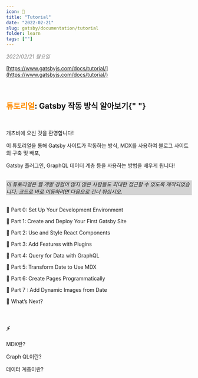 ```yaml
---
icon: 📘
title: "Tutorial"
date: "2022-02-21"
slug: gatsby/documentation/tutorial
folder: learn
tags: [""]
---
```


<div style="color:gray; font-style:italic;">2022/02/21 월요일</div>

[https://www.gatsbyjs.com/docs/tutorial/](https://www.gatsbyjs.com/docs/tutorial/)

<br />

<h2>
  <span style="color: darkorange;">튜토리얼</span>: Gatsby 작동 방식
  알아보기{" "}
</h2>

<br />

개츠비에 오신 것을 환영합니다!

이 튜토리얼을 통해 Gatsby 사이트가 작동하는 방식, MDX를 사용하여 블로그 사이트의 구축 및 배포,

Gatsby 플러그인, GraphQL 데이터 계층 등을 사용하는 방법을 배우게 됩니다!

<br />

<div style="background-color:lightgray; font-style:italic;">
  이 튜토리얼은 웹 개발 경험이 많지 않은 사람들도 최대한 접근할 수 있도록
  제작되었습니다. 코드로 바로 이동하려면 다음으로 건너 뛰십시오.
</div>

<br />

📙 Part 0: Set Up Your Development Environment

📙 Part 1: Create and Deploy Your First Gatsby Site

📙 Part 2: Use and Style React Components

📙 Part 3: Add Features with Plugins

📙 Part 4: Query for Data with GraphQL

📙 Part 5: Transform Date to Use MDX

📙 Part 6: Create Pages Programmatically

📙 Part 7 : Add Dynamic Images from Date

📙 What’s Next?

<br />

### ⚡️

MDX란?

Graph QL이란?

데이터 계층이란?
